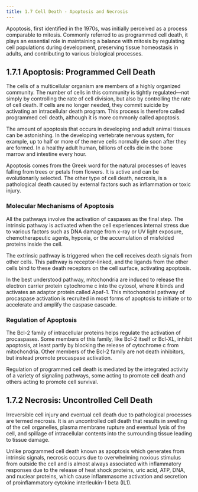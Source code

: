 ```yaml
---
title: 1.7 Cell Death - Apoptosis and Necrosis
---
```




Apoptosis, first identified in the 1970s, was initially perceived as a process comparable to mitosis. Commonly referred to as programmed cell death, it plays an essential role in maintaining a balance with mitosis by regulating cell populations during development, preserving tissue homeostasis in adults, and contributing to various biological processes.

## 1.7.1 Apoptosis: Programmed Cell Death

The cells of a multicellular organism are members of a highly organized community. The number of cells in this community is tightly regulated—not simply by controlling the rate of cell division, but also by controlling the rate of cell death. If cells are no longer needed, they commit suicide by activating an intracellular death program. This process is therefore called programmed cell death, although it is more commonly called apoptosis.

The amount of apoptosis that occurs in developing and adult animal tissues can be astonishing. In the developing vertebrate nervous system, for example, up to half or more of the nerve cells normally die soon after they are formed. In a healthy adult human, billions of cells die in the bone marrow and intestine every hour.

Apoptosis comes from the Greek word for the natural processes of leaves falling from trees or petals from flowers. It is active and can be evolutionarily selected. The other type of cell death, necrosis, is a pathological death caused by external factors such as inflammation or toxic injury.

### Molecular Mechanisms of Apoptosis

All the pathways involve the activation of caspases as the final step. The intrinsic pathway is activated when the cell experiences internal stress due to various factors such as DNA damage from x-ray or UV light exposure, chemotherapeutic agents, hypoxia, or the accumulation of misfolded proteins inside the cell.

The extrinsic pathway is triggered when the cell receives death signals from other cells. This pathway is receptor-linked, and the ligands from the other cells bind to these death receptors on the cell surface, activating apoptosis.

In the best understood pathway, mitochondria are induced to release the electron carrier protein cytochrome c into the cytosol, where it binds and activates an adaptor protein called Apaf-1. This mitochondrial pathway of procaspase activation is recruited in most forms of apoptosis to initiate or to accelerate and amplify the caspase cascade.

### Regulation of Apoptosis

The Bcl-2 family of intracellular proteins helps regulate the activation of procaspases. Some members of this family, like Bcl-2 itself or Bcl-XL, inhibit apoptosis, at least partly by blocking the release of cytochrome c from mitochondria. Other members of the Bcl-2 family are not death inhibitors, but instead promote procaspase activation.

Regulation of programmed cell death is mediated by the integrated activity of a variety of signaling pathways, some acting to promote cell death and others acting to promote cell survival.

## 1.7.2 Necrosis: Uncontrolled Cell Death

Irreversible cell injury and eventual cell death due to pathological processes are termed necrosis. It is an uncontrolled cell death that results in swelling of the cell organelles, plasma membrane rupture and eventual lysis of the cell, and spillage of intracellular contents into the surrounding tissue leading to tissue damage.

Unlike programmed cell death known as apoptosis which generates from intrinsic signals, necrosis occurs due to overwhelming noxious stimulus from outside the cell and is almost always associated with inflammatory responses due to the release of heat shock proteins, uric acid, ATP, DNA, and nuclear proteins, which cause inflammasome activation and secretion of proinflammatory cytokine interleukin-1 beta (IL1).

